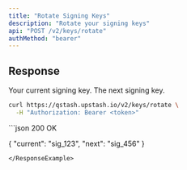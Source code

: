 ```yaml
---
title: "Rotate Signing Keys"
description: "Rotate your signing keys"
api: "POST /v2/keys/rotate"
authMethod: "bearer"
---
```


## Response

<ResponseField name="current" type="string" required>
   Your current signing key.
</ResponseField>
  <ResponseField name="next" type="string" required>
   The next signing key.
</ResponseField>

<RequestExample>

```sh
curl https://qstash.upstash.io/v2/keys/rotate \
  -H "Authorization: Bearer <token>"
```

</RequestExample>

<ResponseExample>
```json 200 OK

{ "current": "sig_123", "next": "sig_456" }

```
</ResponseExample>
```
